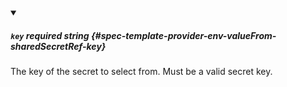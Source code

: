 
<details className="config-field" data-expandable="false" open>
<summary>

##### `key` <span className="config-field-required" data-required="true">required</span> <span className="config-field-type">string</span> <span className="config-field-default"></span> <span className="config-field-enum"></span> {#spec-template-provider-env-valueFrom-sharedSecretRef-key}

The key of the secret to select from.  Must be a valid secret key.

</summary>



</details>
